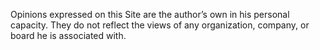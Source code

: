 Opinions expressed on this Site are the author's own in his personal capacity. They do not reflect the views of any organization, company, or board he is associated with.